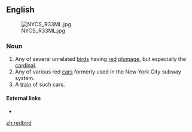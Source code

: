 ==English==
[[File:NYCS R33ML.jpg|thumb]]

===Noun===
{{en-noun}}

# Any of several unrelated [[bird]]s having [[red]] [[plumage]], but especially the [[cardinal]].
# Any of various red [[car]]s formerly used in the New York City subway system.
# A [[train]] of such cars.

====External links====
* {{pedia}}

[[zh:redbird]]